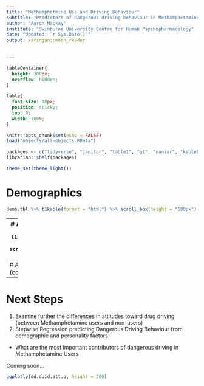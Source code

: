 ```yaml
---
title: "Methamphetmine Use and Driving Behaviour"
subtitle: "Predictors of dangerous driving behaviour in Methamphetamine users (a quick look at our sample)"
author: "Aaron Mackay"
institute: "Swinburne University Centre for Human Psychopharmacology"
date: "Updated: `r Sys.Date()`"
output: xaringan::moon_reader
  
  
---
```


```css
tableContainer{
  height: 300px;
  overflow: hidden;
}

table{
  font-size: 10px;
  position: sticky;
  top: 0;
  width: 100%;
}

```

```r
knitr::opts_chunk$set(echo = FALSE)
load("objects/all-objects.RData")

packages <- c("tidyverse", "janitor", "table1", "gt", "naniar", "kableExtra", "DT", "plotly")
librarian::shelf(packages)

theme_set(theme_light())
```

# Demographics
```r
dems.tbl %>% t1kable(format = "html") %>% scroll_box(height = "500px")
```

---
# Assessments
```r
ass.tbl %>% t1kable(format = "html") %>% scroll_box(height = "500px")
```

---
# Assessments (cont.)
```r
suppressWarnings(
ggplotly(ass.plot, width = 800, height = 500)
)
```

---
# Next Steps
1. Examine further the differences in attitudes toward drug driving (between Methamphetamine users and non-users)
2. Stepwise Regression predicting Dangerous Driving Behaviour from demographic and personality factors
  - What are the most important contributors of dangerous driving in Methamphetamine Users
  
Coming soon...

```r
ggplotly(dd.duid.att.p, height = 300)
```




